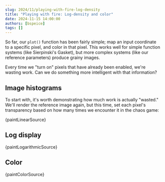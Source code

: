 ```yaml
---
slug: 2024/11/playing-with-fire-log-density
title: "Playing with fire: Log-density and color"
date: 2024-11-15 14:00:00
authors: [bspeice]
tags: []
---
```


So far, our `plot()` function has been fairly simple; map an input coordinate
to a specific pixel, and color in that pixel.
This works well for simple function systems (like Sierpinski's Gasket),
but more complex systems (like our reference parameters) produce grainy images.

Every time we "turn on" pixels that have already been enabled, we're wasting work.
Can we do something more intelligent with that information?

<!-- truncate -->

## Image histograms

To start with, it's worth demonstrating how much work is actually "wasted."
We'll render the reference image again, but this time, set each pixel's transparency
based on how many times we encounter it in the chaos game:



<CodeBlock language="typescript">{paintLinearSource}</CodeBlock>


<Canvas><FlameHistogram quality={5} paintFn={paintLinear}/></Canvas>

## Log display


<CodeBlock language="typescript">{paintLogarithmicSource}</CodeBlock>


<Canvas><FlameHistogram quality={5} paintFn={paintLogarithmic}/></Canvas>

## Color


<CodeBlock language="typescript">{paintColorSource}</CodeBlock>


<Canvas><FlameColor quality={15}/></Canvas>